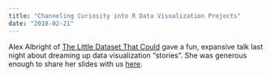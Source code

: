 ```yaml
---
title: "Channeling Curiosity into R Data Visualization Projects"
date: "2018-02-21"
---
```


Alex Albright of [The Little Dataset That Could](https://thelittledataset.com/) gave a fun, expansive talk last night about dreaming up data visualization "stories". She was generous enough to share her slides with us [here](https://thelittledataset.files.wordpress.com/2018/02/albright_rladies.pdf).